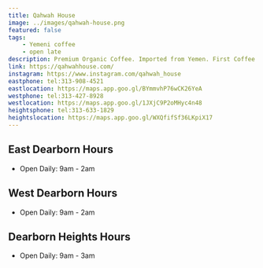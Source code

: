 ```yaml
---
title: Qahwah House
image: ../images/qahwah-house.png
featured: false
tags:
    - Yemeni coffee
    - open late
description: Premium Organic Coffee. Imported from Yemen. First Coffee Shop of its kind. Established 2017.
link: https://qahwahhouse.com/
instagram: https://www.instagram.com/qahwah_house
eastphone: tel:313-908-4521
eastlocation: https://maps.app.goo.gl/BYmmvhP76wCK26YeA
westphone: tel:313-427-8928
westlocation: https://maps.app.goo.gl/1JXjC9P2oMHyc4n48
heightsphone: tel:313-633-1829
heightslocation: https://maps.app.goo.gl/WXQfifSf36LKpiX17
---
```


## East Dearborn Hours

- Open Daily: 9am - 2am

## West Dearborn Hours

- Open Daily: 9am - 2am

## Dearborn Heights Hours
- Open Daily: 9am - 3am